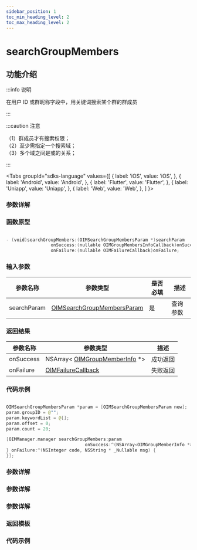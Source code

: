 ```yaml
---
sidebar_position: 1
toc_min_heading_level: 2
toc_max_heading_level: 2
---
```


# searchGroupMembers

## 功能介绍

:::info 说明

在用户 ID 或群昵称字段中，用关键词搜索某个群的群成员

:::

:::caution 注意

（1）群成员才有搜索权限；  
（2）至少需指定一个搜索域；  
（3）多个域之间是或的关系；

:::

<Tabs
groupId="sdks-language"
values={[
{ label: 'iOS', value: 'iOS', },
{ label: 'Android', value: 'Android', },
{ label: 'Flutter', value: 'Flutter', },
{ label: 'Uniapp', value: 'Uniapp', },
{ label: 'Web', value: 'Web', },
]
}>

<TabItem value="Flutter">

### 参数详解

</TabItem>

<TabItem value="iOS">

### 函数原型

```swift showLineNumbers

- (void)searchGroupMembers:(OIMSearchGroupMembersParam *)searchParam
                 onSuccess:(nullable OIMGroupMembersInfoCallback)onSuccess
                 onFailure:(nullable OIMFailureCallback)onFailure;

```

### 输入参数

| 参数名称    | 参数类型                                                                        | 是否必填 | 描述     |
| ----------- | ------------------------------------------------------------------------------- | -------- | -------- |
| searchParam | [OIMSearchGroupMembersParam](docs/sdks/Class/Group/SearchGroupMembersParam.mdx) | 是       | 查询参数 |

### 返回结果

| 参数名称  | 参数类型                                                                     | 描述     |
| --------- | ---------------------------------------------------------------------------- | -------- |
| onSuccess | NSArray< [OIMGroupMemberInfo](docs/sdks/Class/Group/GroupMemberInfo.mdx) \*> | 成功返回 |
| onFailure | [OIMFailureCallback](docs/sdks/Callback/onError.mdx)                         | 失败返回 |

### 代码示例

```swift showLineNumbers

OIMSearchGroupMembersParam *param = [OIMSearchGroupMembersParam new];
param.groupID = @"";
param.keywordList = @[];
param.offset = 0;
param.count = 20;

[OIMManager.manager searchGroupMembers:param
                              onSuccess:^(NSArray<OIMGroupMemberInfo *> * _Nullable groupMembersInfo) {
} onFailure:^(NSInteger code, NSString * _Nullable msg) {
}];

```

</TabItem>

<TabItem value="Android">

### 参数详解

</TabItem>

<TabItem value="Web">

### 参数详解

</TabItem>

<TabItem value="Uniapp">

### 参数详解

### 返回模板

### 代码示例

</TabItem>

</Tabs>

